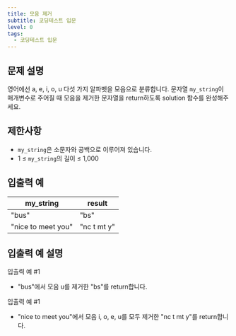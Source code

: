 ```yaml
---
title: 모음 제거
subtitle: 코딩테스트 입문
level: 0
tags:
  - 코딩테스트 입문
---
```


## 문제 설명

영어에선 a, e, i, o, u 다섯 가지 알파벳을 모음으로 분류합니다. 문자열 `my_string`이 매개변수로 주어질 때 모음을 제거한 문자열을 return하도록 solution 함수를 완성해주세요.

## 제한사항

- `my_string`은 소문자와 공백으로 이루어져 있습니다.
- 1 ≤ `my_string`의 길이 ≤ 1,000

## 입출력 예

| my_string          | result      |
| ------------------ | ----------- |
| "bus"              | "bs"        |
| "nice to meet you" | "nc t mt y" |

## 입출력 예 설명

입출력 예 #1

- "bus"에서 모음 u를 제거한 "bs"를 return합니다.

입출력 예 #1

- "nice to meet you"에서 모음 i, o, e, u를 모두 제거한 "nc t mt y"를 return합니다.
